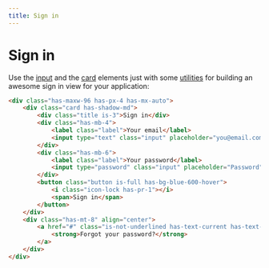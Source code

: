 ```yaml
---
title: Sign in
---
```


# Sign in

Use the [input](/elements/input) and the [card](/elements/card) elements just with some [utilities](/presets/utilities) for building an awesome sign in view for your application:

```html live=true
<div class="has-maxw-96 has-px-4 has-mx-auto">
    <div class="card has-shadow-md">
        <div class="title is-3">Sign in</div>
        <div class="has-mb-4">
            <label class="label">Your email</label>
            <input type="text" class="input" placeholder="you@email.com" />
        </div>
        <div class="has-mb-6">
            <label class="label">Your password</label>
            <input type="password" class="input" placeholder="Password" />
        </div>
        <button class="button is-full has-bg-blue-600-hover">
            <i class="icon-lock has-pr-1"></i>
            <span>Sign in</span>
        </button>
    </div>
    <div class="has-mt-8" align="center">
        <a href="#" class="is-not-underlined has-text-current has-text-blue-500-hover">
            <strong>Forgot your password?</strong>
        </a>
    </div>
</div>
```
